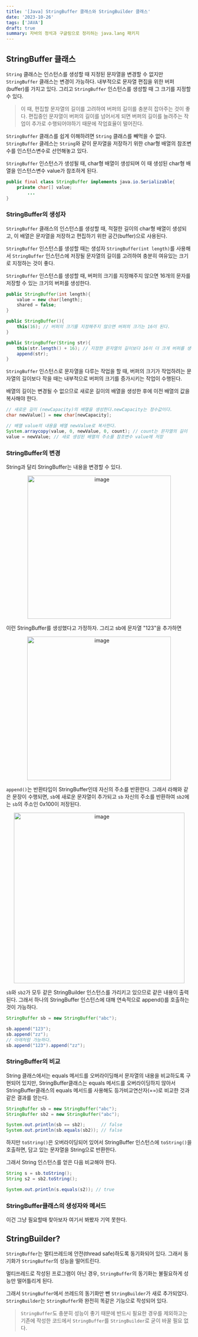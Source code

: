 ```yaml
---
title: '[Java] StringBuffer 클래스와 StringBuilder 클래스'
date: '2023-10-26'
tags: ['JAVA']
draft: true
summary: 자바의 정석과 구글링으로 정리하는 java.lang 패키지
---
```


## StringBuffer 클래스

`String` 클래스는 인스턴스를 생성할 때 지정된 문자열을 변경할 수 없지만 `StringBuffer` 클래스는 변경이 가능하다. 내부적으로 문자열 편집을 위한 버퍼(buffer)를 가지고 있다. 그리고 `StringBuffer` 인스턴스를 생성할 때 그 크기를 지정할 수 있다.

> 이 때, 편집할 문자열의 길이를 고려하여 버퍼의 길이를 충분히 잡아주는 것이 좋다. 편집중인 문자열이 버퍼의 길이를 넘어서게 되면 버퍼의 길이를 늘려주는 작업이 추가로 수행되어야하기 때문에 작업효율이 떨어진다.

`StringBuffer` 클래스를 쉽게 이해하려면 `String` 클래스를 빼먹을 수 없다. `StringBuffer` 클레스는 `String`와 같이 문자열을 저장하기 위한 char형 배열의 참조변수를 인스턴스변수로 선언해놓고 있다.

`StringBuffer` 인스턴스가 생성될 때, char형 배열이 생성되며 이 때 생성된 char형 배열을 인스턴스변수 value가 참조하게 된다.

```java
public final class StringBuffer implements java.io.Serializable{
    private char[] value;
        ...
}
```

### StringBuffer의 생성자

`StringBuffer` 클래스의 인스턴스를 생성할 때, 적절한 길이의 char형 배열이 생성되고, 이 배열은 문자열을 저장하고 편집하기 위한 공간(buffer)으로 사용된다.

`StringBuffer` 인스턴스를 생성할 때는 생성자 `StringBuffer(int length)`를 사용해서 `StringBuffer` 인스턴스에 저장될 문자열의 길이를 고려하여 충분히 여유있는 크기로 지정하는 것이 좋다.

`StringBuffer` 인스턴스를 생성할 때, 버퍼의 크기를 지정해주지 않으면 16개의 문자를 저장할 수 있는 크기의 버퍼를 생성한다.

```java
public StringBuffer(int length){
    value = new char[length];
    shared = false;
}

public StringBuffer(){
    this(16); // 버퍼의 크기를 지정해주지 않으면 버퍼의 크기는 16이 된다.
}

public StringBuffer(String str){
    this(str.length() + 16); // 지정한 문자열의 길이보다 16이 더 크게 버퍼를 생성한다.
    append(str);
}
```

`StringBuffer` 인스턴스로 문자열을 다루는 작업을 할 때, 버퍼의 크기가 작업하려는 문자열의 길이보다 작을 때는 내부적으로 버퍼의 크기를 증가시키는 작업이 수행된다.

배열의 길이는 변경될 수 없으므로 새로운 길이의 배열을 생성한 후에 이전 배열의 값을 복사해야 한다.

```java
// 새로운 길이 (newCapacity)의 배열을 생성한다.newCapacity는 정수값이다.
char newValue[] = new char[newCapacity];

// 배열 value의 내용을 배열 newValue로 복사한다.
System.arraycopy(value, 0, newValue, 0, count); // count는 문자열의 길이
value = newValue; // 새로 생성된 배열의 주소를 참조변수 value에 저장
```

### StringBuffer의 변경

String과 달리 StringBuffer는 내용을 변경할 수 있다.

<p align="center">
  <img
    width="389"
    alt="image"
    src="https://github.com/speculatingwook/blog-full-of-desire/assets/105579811/ab5a1505-063a-4c30-a8ac-000308bb8ea2"
  />
</p>
이런 StringBuffer를 생성했다고 가정하자. 그리고 sb에 문자열 "123"을 추가하면

<p align="center">
  <img
    width="390"
    alt="image"
    src="https://github.com/speculatingwook/blog-full-of-desire/assets/105579811/7ad0d623-7e00-4cea-aeb5-0d816ad4e5c4"
  />
</p>

`append()`는 반환타입이 StringBuffer인데 자신의 주소를 반환한다. 그래서 라해와 같은 문장이 수행되면, `sb`에 새로운 문자열이 추가되고 `sb` 자신의 주소를 반환하여 `sb2`에는 `sb`의 주소인 0x100이 저장된다.

<p align="center">
  <img
    width="463"
    alt="image"
    src="https://github.com/speculatingwook/blog-full-of-desire/assets/105579811/dddb7f2c-84fa-4253-b94f-b945210be72a"
  />
</p>

`sb`와 `sb2`가 모두 같은 StringBuilder 인스턴스를 가리키고 있으므로 같은 내용이 출력된다. 그래서 하나의 StringBuffer 인스턴스에 대해 연속적으로 append()를 호출하는 것이 가능하다.

```java
StringBuffer sb = new StringBuffer("abc");

sb.append("123");
sb.append("zz");
// 아래처럼 가능하다.
sb.append("123").append("zz");
```

### StringBuffer의 비교

String 클래스에서는 equals 메서드를 오버라이딩해서 문자열의 내용을 비교하도록 구현되어 있지만, StringBuffer클래스는 equals 메서드를 오버라이딩하지 않아서 StringBuffer클래스의 equals 메서드를 사용해도 등가비교연산자(==)로 비교한 것과 같은 결과를 얻는다.

```java
StringBuffer sb = new StringBuffer("abc");
StringBuffer sb2 = new StringBuffer("abc");

System.out.println(sb == sb2);      // false
System.out.println(sb.equals(sb2)); // false
```

하지만 `toString()`은 오버라이딩되어 있어서 StringBuffer 인스턴스에 `toString()`을 호출하면, 담고 있는 문자열을 String으로 반환한다.

그래서 String 인스턴스를 얻은 다음 비교해야 한다.

```java
String s = sb.toString();
String s2 = sb2.toString();

System.out.println(s.equals(s2)); // true
```

### StringBuffer클래스의 생성자와 메서드

이건 그냥 필요할때 찾아보자 여기서 봐봤자 기억 못한다.

## StringBuilder?

`StringBuffer`는 멀티쓰레드에 안전(thread safe)하도록 동기화되어 있다. 그래서 동기화가 `StringBuffer`의 성능을 떨어트린다.

멀티쓰레드로 작성된 프로그램이 아닌 경우, `StringBuffer`의 동기화는 불필요하게 성능만 떨어틀리게 된다.

그래서 `StringBuffer`에서 쓰레드의 동기화만 뺀 `StringBuilder`가 새로 추가되었다. `StringBuilder`는 `StringBuffer`와 완전히 똑같은 기능으로 작성되어 있다.

> `StringBuffer`도 충분히 성능이 좋기 때문에 반드시 필요한 경우를 제외하고는 기존에 작성한 코드에서 `StringBuffer`를 `StringBuilder`로 굳이 바꿀 필요 없다.
